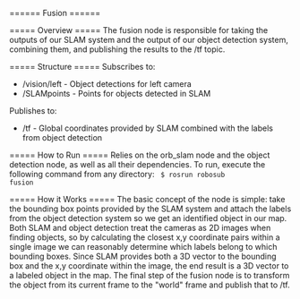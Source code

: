 ====== Fusion ======

===== Overview =====
The fusion node is responsible for taking the outputs of our SLAM system and the output of our object detection system, 
combining them, and publishing the results to the /tf topic.

===== Structure =====
Subscribes to:
  * /vision/left - Object detections for left camera
  * /SLAMpoints - Points for objects detected in SLAM

Publishes to:
  * /tf - Global coordinates provided by SLAM combined with the labels from object detection

===== How to Run =====
Relies on the orb_slam node and the object detection node, as well as all their dependencies. To run, execute the following command from any directory:
<code bash>
$ rosrun robosub fusion
</code>

===== How it Works =====
The basic concept of the node is simple: take the bounding box points provided by the SLAM system and attach the labels from the object detection system so we get an identified object in our map. Both SLAM and object detection treat the cameras as 2D images when finding objects, so by calculating the closest x,y coordinate pairs within a single image we can reasonably determine which labels belong to which bounding boxes. Since SLAM provides both a 3D vector to the bounding box and the x,y coordinate within the image, the end result is a 3D vector to a labeled object in the map. The final step of the fusion node is to transform the object from its current frame to the "world" frame and publish that to /tf. 
